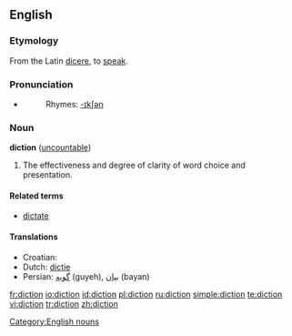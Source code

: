 ==English==

===Etymology===
From the Latin [[dicere]], to [[speak]].

===Pronunciation===
*{{audio|en-us-diction.ogg|Audio (US)}}
*:Rhymes: [[Rhymes:English:-ɪkʃən|-ɪkʃən]]

===Noun===
'''diction''' ([[uncountable]])

# The effectiveness and degree of clarity of word choice and presentation.

====Related terms====
*[[dictate]]

====Translations====
*Croatian: {{t|hr|dikcija|f}}
*Dutch: [[dictie]] {{f}}
*Persian: [[گویه]] (guyeh), [[بیان]] (bayan)

[[Category:English nouns]]

[[fr:diction]]
[[io:diction]]
[[id:diction]]
[[pl:diction]]
[[ru:diction]]
[[simple:diction]]
[[te:diction]]
[[vi:diction]]
[[tr:diction]]
[[zh:diction]]